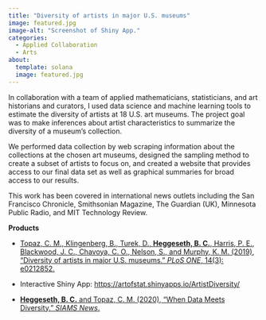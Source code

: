 ```yaml
---
title: "Diversity of artists in major U.S. museums"
image: featured.jpg
image-alt: "Screenshot of Shiny App."
categories:
  - Applied Collaboration
  - Arts
about: 
  template: solana
  image: featured.jpg
---
```


In collaboration with a team of applied mathematicians, statisticians, and art historians and curators, I used data science and machine learning tools to estimate the diversity of artists at 18 U.S. art museums. The project goal was to make inferences about artist characteristics to summarize the diversity of a museum's collection.

We performed data collection by web scraping information about the collections at the chosen art museums, designed the sampling method to create a subset of artists to focus on, and created a website that provides access to our final data set as well as graphical summaries for broad access to our results.

This work has been covered in international news outlets including the San Francisco Chronicle, Smithsonian Magazine, The Guardian (UK), Minnesota Public Radio, and MIT Technology Review.

**Products**

-   [Topaz, C. M., Klingenberg, B., Turek, D., **Heggeseth, B. C.**, Harris, P. E., Blackwood, J. C., Chavoya, C. O., Nelson, S., and Murphy, K. M. (2019), "Diversity of artists in major U.S. museums." *PLoS ONE*, 14(3): e0212852.](https://www.google.com/url?q=https%3A%2F%2Fjournals.plos.org%2Fplosone%2Farticle%3Fid%3D10.1371%2Fjournal.pone.0212852&sa=D&sntz=1&usg=AFQjCNHXCdOhW1tUkBxxHbACNN7g9verwQ)

-   Interactive Shiny App: <https://artofstat.shinyapps.io/ArtistDiversity/>

-   [**Heggeseth, B. C.** and Topaz, C. M. (2020), "When Data Meets Diversity." *SIAMS News*.](https://sinews.siam.org/Details-Page/when-data-meets-diversity?fbclid=IwAR0la1-qIIdKrNdiN-qNSh6DaZnCwfinDZ-kSRhJOxVLCnFiu9DxVnwj3k8)
